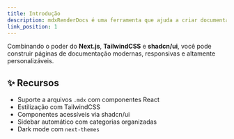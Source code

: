 ```yaml
---
title: Introdução
description: mdxRenderDocs é uma ferramenta que ajuda a criar documentação técnica de forma simples e eficiente
link_position: 1
---
```



Combinando o poder do **Next.js**, **TailwindCSS** e **shadcn/ui**, você pode construir páginas de documentação modernas, responsivas e altamente personalizáveis.

<Separator className="my-6" />

## ✨ Recursos

- Suporte a arquivos `.mdx` com componentes React
- Estilização com TailwindCSS
- Componentes acessíveis via shadcn/ui
- Sidebar automático com categorias organizadas
- Dark mode com `next-themes`
